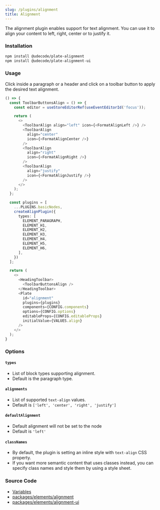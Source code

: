 ```yaml
---
slug: /plugins/alignment
title: Alignment
---
```


The alignment plugin enables support for text alignment.
You can use it to align your content to left, right, center or to justify it.

### Installation

```bash npm2yarn
npm install @udecode/plate-alignment
npm install @udecode/plate-alignment-ui
```

### Usage

Click inside a paragraph or a header and click on a toolbar button to apply the desired text alignment.

```ts live
() => {
  const ToolbarButtonsAlign = () => {
    const editor = useStoreEditorRef(useEventEditorId('focus'));

    return (
      <>
        <ToolbarAlign align="left" icon={<FormatAlignLeft />} />
        <ToolbarAlign
          align="center"
          icon={<FormatAlignCenter />}
        />
        <ToolbarAlign
          align="right"
          icon={<FormatAlignRight />}
        />
        <ToolbarAlign
          align="justify"
          icon={<FormatAlignJustify />}
        />
      </>
    );
  };

  const plugins = [
    ...PLUGINS.basicNodes,
    createAlignPlugin({
      types: [
        ELEMENT_PARAGRAPH,
        ELEMENT_H1,
        ELEMENT_H2,
        ELEMENT_H3,
        ELEMENT_H4,
        ELEMENT_H5,
        ELEMENT_H6,
      ],
    })
  ];

  return (
    <>
      <HeadingToolbar>
        <ToolbarButtonsAlign />
      </HeadingToolbar>
      <Plate
        id="alignment"
        plugins={plugins}
        components={CONFIG.components}
        options={CONFIG.options}
        editableProps={CONFIG.editableProps}
        initialValue={VALUES.align}
      />
    </>
  );
}
```

### Options

#### `types`

- List of block types supporting alignment.
- Default is the paragraph type.

#### `alignments`

- List of supported `text-align` values.
- Default is `['left', 'center', 'right', 'justify']`

#### `defaultAlignment`

- Default alignment will not be set to the node
- Default is `'left'`

#### `classNames`

- By default, the plugin is setting an inline style with `text-align` CSS property.
- If you want more semantic content that uses classes instead,
you can specify class names and style them by using a style sheet.


### Source Code

- [Variables](https://github.com/udecode/plate/blob/main/docs/src/live/live.tsx)
- [packages/elements/alignment](https://github.com/udecode/plate/tree/main/packages/elements/alignment/src)
- [packages/elements/alignment-ui](https://github.com/udecode/plate/tree/main/packages/elements/alignment-ui/src)
